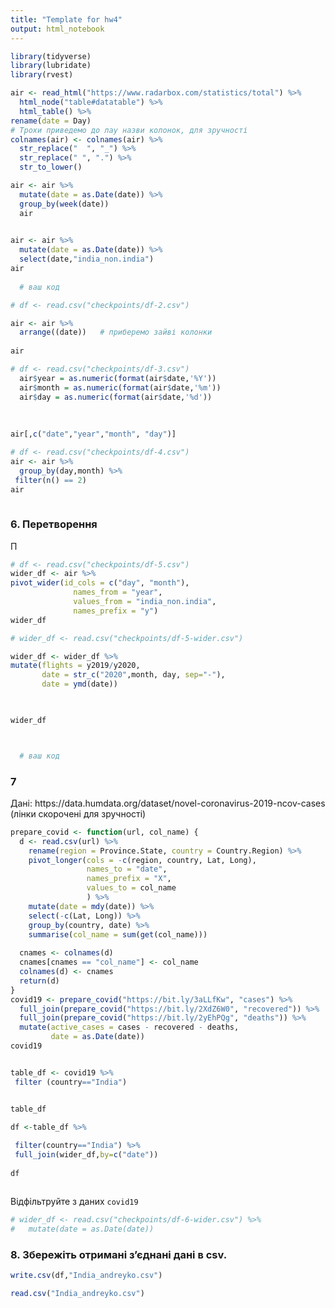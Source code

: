 ```yaml
---
title: "Template for hw4"
output: html_notebook
---
```

```r
library(tidyverse)
library(lubridate)
library(rvest)

```

```r
air <- read_html("https://www.radarbox.com/statistics/total") %>%
  html_node("table#datatable") %>%
  html_table() %>%
rename(date = Day)
# Трохи приведемо до лау назви колонок, для зручності
colnames(air) <- colnames(air) %>%
  str_replace("  ", "_") %>%
  str_replace(" ", ".") %>%
  str_to_lower()
```

```r
air <- air %>%
  mutate(date = as.Date(date)) %>%
  group_by(week(date))
  air
  
```

```r

air <- air %>%
  mutate(date = as.Date(date)) %>%
  select(date,"india_non.india") 
air
  
  # ваш код
```
```r
# df <- read.csv("checkpoints/df-2.csv")

air <- air %>%
  arrange((date))   # приберемо зайві колонки
 
air
```

```r
# df <- read.csv("checkpoints/df-3.csv")
  air$year = as.numeric(format(air$date,'%Y')) 
  air$month = as.numeric(format(air$date,'%m'))
  air$day = as.numeric(format(air$date,'%d'))
  
  
  
air[,c("date","year","month", "day")]

```
```r
# df <- read.csv("checkpoints/df-4.csv")
air <- air %>%
  group_by(day,month) %>%
 filter(n() == 2)
air
  
```
### 6. Перетворення
П
```r
# df <- read.csv("checkpoints/df-5.csv")
wider_df <- air %>% 
pivot_wider(id_cols = c("day", "month"),
              names_from = "year",
              values_from = "india_non.india",
              names_prefix = "y")
wider_df
```
```r
# wider_df <- read.csv("checkpoints/df-5-wider.csv")

wider_df <- wider_df %>% 
mutate(flights = y2019/y2020,
       date = str_c("2020",month, day, sep="-"),
       date = ymd(date))

 

wider_df



  # ваш код
```



### 7
Дані: https://data.humdata.org/dataset/novel-coronavirus-2019-ncov-cases (лінки скорочені для зручності)
```r
prepare_covid <- function(url, col_name) {
  d <- read.csv(url) %>%
    rename(region = Province.State, country = Country.Region) %>%
    pivot_longer(cols = -c(region, country, Lat, Long),
                 names_to = "date",
                 names_prefix = "X",
                 values_to = col_name
                 ) %>%
    mutate(date = mdy(date)) %>%
    select(-c(Lat, Long)) %>%
    group_by(country, date) %>%
    summarise(col_name = sum(get(col_name)))
  
  cnames <- colnames(d)
  cnames[cnames == "col_name"] <- col_name
  colnames(d) <- cnames
  return(d)
}
covid19 <- prepare_covid("https://bit.ly/3aLLfKw", "cases") %>%
  full_join(prepare_covid("https://bit.ly/2XdZ6W0", "recovered")) %>%
  full_join(prepare_covid("https://bit.ly/2yEhPQg", "deaths")) %>%
  mutate(active_cases = cases - recovered - deaths,
         date = as.Date(date))
covid19
```

```r

```

```r
table_df <- covid19 %>% 
 filter (country=="India") 


table_df 


```


```r
df <-table_df %>%
  
 filter(country=="India") %>%
 full_join(wider_df,by=c("date")) 
 
df



```

Відфільтруйте з даних `covid19`

```r
# wider_df <- read.csv("checkpoints/df-6-wider.csv") %>%
#   mutate(date = as.Date(date))


```

### 8. Збережіть отримані з'єднані дані в csv.

```r
write.csv(df,"India_andreyko.csv")


```

```r
read.csv("India_andreyko.csv")
```

